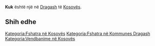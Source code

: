{{Fshat në 
 | Emri                = Kuk
 | EmriAlt                = 
 | NAME_SHORT_FORM=      
 | NAME_GENERIC=      
 | NAME_SORT_NAME_RO=      KUK
 | FULL_NAME_RO = Kuk
 | FULL_NAME_ND_RO=Kuk
 | SORT_NAME_RG=KUK
 | FULL_NAME_RG=Kuk
 | FULL_NAME_ND_RG=Kuk
 | SRP_NAME_SHORT_FORM=      
 | SRP_NAME_GENERIC=      
 | SRP_NAME_SORT_NAME_RO=      
 | SRP_FULL_NAME_RO = 
 | SRP_FULL_NAME_ND_RO=
 | SRP_SORT_NAME_RG=
 | SRP_FULL_NAME_RG=
 | SRP_FULL_NAME_ND_RG=
 | Emri (Rasa dhanore) = 
 | Figura              = 
 | Shteti              = Kosovo
 | Komuna              = Dragash
 | Kodi postar         = 
 | Sipërfaqja          = 

 | Popullsia           = 

 | Regj. i popullsisë  = 
 | Dend. e popullsisë  = 
 | Faqja zyrtare       = 
 <!--- Koordinatat ----> 
 | Gjerësia            = 42.099722
 | Gjatësia            = 20.714722
 | Lartësia            = 
}}
'''Kuk''' është një [[]] në [[Dragash]] të [[Kosovës]].

<!-- == Gjeografia == -->
<!-- == Historia == -->
<!-- == Demografia == -->
== Shih edhe ==
{{Komuna Dragash}}
{{Kosovo-Administrata-Cung}}

[[Kategoria:Fshatra në Kosovës]]
[[Kategoria:Fshatra në Kommunes Dragash]]
[[Kategoria:Vendbanime në Kosovës]]